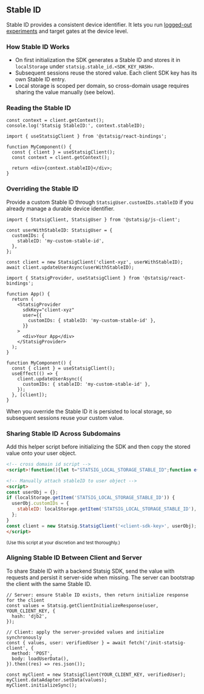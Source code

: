 ## Stable ID

Stable ID provides a consistent device identifier. It lets you run [logged-out experiments](/guides/first-device-level-experiment) and target gates at the device level.

### How Stable ID Works

- On first initialization the SDK generates a Stable ID and stores it in `localStorage` under `statsig.stable_id.<SDK_KEY_HASH>`.
- Subsequent sessions reuse the stored value. Each client SDK key has its own Stable ID entry.
- Local storage is scoped per domain, so cross-domain usage requires sharing the value manually (see below).

### Reading the Stable ID

<Tabs>
<Tab title="JavaScript">

```tsx
const context = client.getContext();
console.log('Statsig StableID:', context.stableID);
```

</Tab>
<Tab title="React">

```tsx
import { useStatsigClient } from '@statsig/react-bindings';

function MyComponent() {
  const { client } = useStatsigClient();
  const context = client.getContext();

  return <div>{context.stableID}</div>;
}
```

</Tab>
</Tabs>

### Overriding the Stable ID

Provide a custom Stable ID through `StatsigUser.customIDs.stableID` if you already manage a durable device identifier.

<Tabs>
<Tab title="JavaScript">

```tsx
import { StatsigClient, StatsigUser } from '@statsig/js-client';

const userWithStableID: StatsigUser = {
  customIDs: {
    stableID: 'my-custom-stable-id',
  },
};

const client = new StatsigClient('client-xyz', userWithStableID);
await client.updateUserAsync(userWithStableID);
```

</Tab>
<Tab title="React">

```tsx
import { StatsigProvider, useStatsigClient } from '@statsig/react-bindings';

function App() {
  return (
    <StatsigProvider
      sdkKey="client-xyz"
      user={{
        customIDs: { stableID: 'my-custom-stable-id' },
      }}
    >
      <div>Your App</div>
    </StatsigProvider>
  );
}

function MyComponent() {
  const { client } = useStatsigClient();
  useEffect(() => {
    client.updateUserAsync({
      customIDs: { stableID: 'my-custom-stable-id' },
    });
  }, [client]);
}
```

</Tab>
</Tabs>

<Note>
When you override the Stable ID it is persisted to local storage, so subsequent sessions reuse your custom value.
</Note>

### Sharing Stable ID Across Subdomains

Add this helper script before initializing the SDK and then copy the stored value onto your user object.

```html
<!-- cross domain id script -->
<script>!function(){let t="STATSIG_LOCAL_STORAGE_STABLE_ID";function e(){if(crypto&&crypto.randomUUID)return crypto.randomUUID();let t=()=>Math.floor(65536*Math.random()).toString(16).padStart(4,"0");return`${t()}${t()}-${t()}-4${t().substring(1)}-${t()}-${t()}${t()}${t()}`}let i=null,n=localStorage.getItem(t)||null;if(document.cookie.match(/statsiguuid=([\w-]+);?/)&&([,i]=document.cookie.match(/statsiguuid=([\w-]+);?/)),i&&n&&i===n);else if(i&&n&&i!==n)localStorage.setItem(t,i);else if(i&&!n)localStorage.setItem(t,i);else{let o=e();localStorage.setItem(t,o),function t(i){let n=new Date;n.setMonth(n.getMonth()+12);let o=window.location.host.split(".");o.length>2&&o.shift();let s=`.${o.join(".")}`;document.cookie=`statsiguuid=${i||e()};Expires=${n};Domain=${s};Path=/`}(o)}}();</script>

<!-- Manually attach stableID to user object -->
<script>
const userObj = {};
if (localStorage.getItem('STATSIG_LOCAL_STORAGE_STABLE_ID')) {
  userObj.customIDs = {
    stableID: localStorage.getItem('STATSIG_LOCAL_STORAGE_STABLE_ID'),
  };
}
const client = new Statsig.StatsigClient('<client-sdk-key>', userObj);
</script>
```

<small>(Use this script at your discretion and test thoroughly.)</small>

### Aligning Stable ID Between Client and Server

To share Stable ID with a backend Statsig SDK, send the value with requests and persist it server-side when missing. The server can bootstrap the client with the same Stable ID.

```tsx
// Server: ensure Stable ID exists, then return initialize response for the client
const values = Statsig.getClientInitializeResponse(user, YOUR_CLIENT_KEY, {
  hash: 'djb2',
});

// Client: apply the server-provided values and initialize synchronously
const { values, user: verifiedUser } = await fetch('/init-statsig-client', {
  method: 'POST',
  body: loadUserData(),
}).then((res) => res.json());

const myClient = new StatsigClient(YOUR_CLIENT_KEY, verifiedUser);
myClient.dataAdapter.setData(values);
myClient.initializeSync();
```

